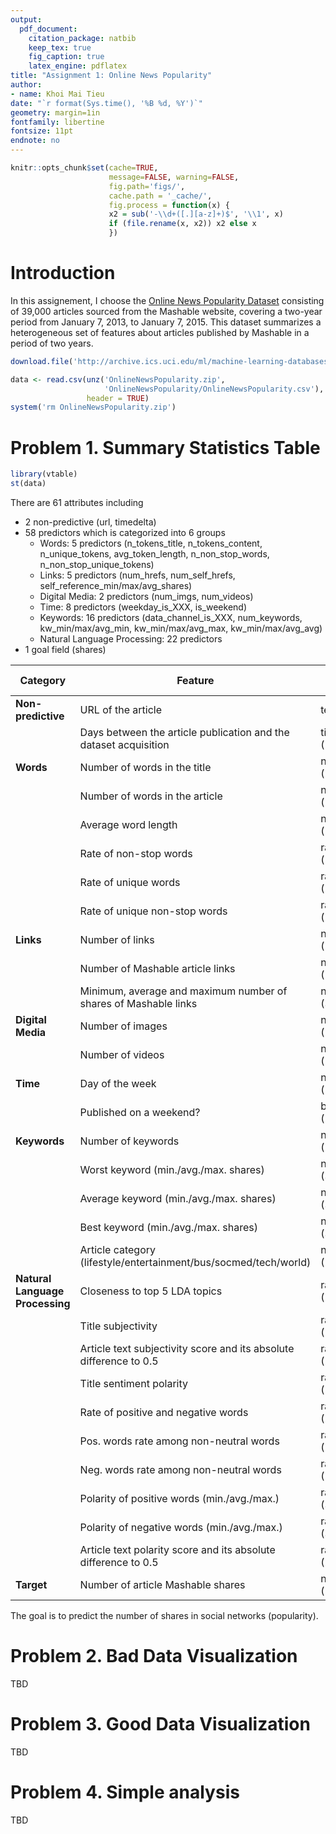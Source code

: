 ```yaml
---
output: 
  pdf_document:
    citation_package: natbib
    keep_tex: true
    fig_caption: true
    latex_engine: pdflatex
title: "Assignment 1: Online News Popularity"
author:
- name: Khoi Mai Tieu
date: "`r format(Sys.time(), '%B %d, %Y')`"
geometry: margin=1in
fontfamily: libertine
fontsize: 11pt
endnote: no
---
```


```r
knitr::opts_chunk$set(cache=TRUE,
                      message=FALSE, warning=FALSE,
                      fig.path='figs/',
                      cache.path = '_cache/',
                      fig.process = function(x) {
                      x2 = sub('-\\d+([.][a-z]+)$', '\\1', x)
                      if (file.rename(x, x2)) x2 else x
                      })
```


# Introduction

In this assignement, I choose the [Online News Popularity Dataset](https://archive.ics.uci.edu/dataset/332/online+news+popularity) consisting of 39,000 articles sourced from the Mashable website, covering a two-year period from January 7, 2013, to January 7, 2015.
This dataset summarizes a heterogeneous set of features about articles published by Mashable in a period of two years.

```r
download.file('http://archive.ics.uci.edu/ml/machine-learning-databases/00332/OnlineNewsPopularity.zip', 'OnlineNewsPopularity.zip')

data <- read.csv(unz('OnlineNewsPopularity.zip',
                     'OnlineNewsPopularity/OnlineNewsPopularity.csv'),
                 header = TRUE)
system('rm OnlineNewsPopularity.zip')
```

# Problem 1. Summary Statistics Table
```r
library(vtable)
st(data)
```

There are 61 attributes including

- 2 non-predictive (url, timedelta)
- 58 predictors which is categorized into 6 groups
  - Words: 5 predictors (n_tokens_title, n_tokens_content, n_unique_tokens, avg_token_length, n_non_stop_words, n_non_stop_unique_tokens)
  - Links: 5 predictors (num_hrefs, num_self_hrefs, self_reference_min/max/avg_shares)
  - Digital Media: 2 predictors (num_imgs, num_videos)
  - Time: 8 predictors (weekday_is_XXX, is_weekend)
  - Keywords: 16 predictors (data_channel_is_XXX, num_keywords, kw_min/max/avg_min, kw_min/max/avg_max, kw_min/max/avg_avg)
  - Natural Language Processing: 22 predictors
- 1 goal field (shares)

| Category                       | Feature                                              | Type (#)  |
|--------------------------------|------------------------------------------------------|-----------|
| **Non-predictive**             | URL of the article                                   | text (1)  |
|                                | Days between the article publication and the dataset acquisition | time (1)|
| **Words**                      | Number of words in the title                         | number (1)|
|                                | Number of words in the article                       | number (1)|
|                                | Average word length                                  | number (1)|
|                                | Rate of non-stop words                               | ratio (1) |
|                                | Rate of unique words                                 | ratio (1) |
|                                | Rate of unique non-stop words                        | ratio (1) |
| **Links**                      | Number of links                                      | number (1)|
|                                | Number of Mashable article links                     | number (1)|
|                                | Minimum, average and maximum number of shares of Mashable links | number (3) |
| **Digital Media**             | Number of images                                     | number (1)|
|                                | Number of videos                                     | number (1)|
| **Time**                      | Day of the week                                      | nominal (1)|
|                                | Published on a weekend?                              | bool (1)  |
| **Keywords**                   | Number of keywords                                   | number (1)|
|                                | Worst keyword (min./avg./max. shares)               | number (3)|
|                                | Average keyword (min./avg./max. shares)             | number (3)|
|                                | Best keyword (min./avg./max. shares)                | number (3)|
|                                | Article category (lifestyle/entertainment/bus/socmed/tech/world) | nominal (1)|
| **Natural Language Processing** | Closeness to top 5 LDA topics                        | ratio (5) |
|                                | Title subjectivity                                   | ratio (1) |
|                                | Article text subjectivity score and its absolute difference to 0.5 | ratio (2) |
|                                | Title sentiment polarity                             | ratio (1) |
|                                | Rate of positive and negative words                  | ratio (2) |
|                                | Pos. words rate among non-neutral words              | ratio (1) |
|                                | Neg. words rate among non-neutral words              | ratio (1) |
|                                | Polarity of positive words (min./avg./max.)         | ratio (3) |
|                                | Polarity of negative words (min./avg./max.)         | ratio (3) |
|                                | Article text polarity score and its absolute difference to 0.5 | ratio (2) |
| **Target**                     | Number of article Mashable shares                    | number (1)|

The goal is to predict the number of shares in social networks (popularity). 

# Problem 2. Bad Data Visualization

TBD

# Problem 3. Good Data Visualization

TBD

# Problem 4. Simple analysis

TBD